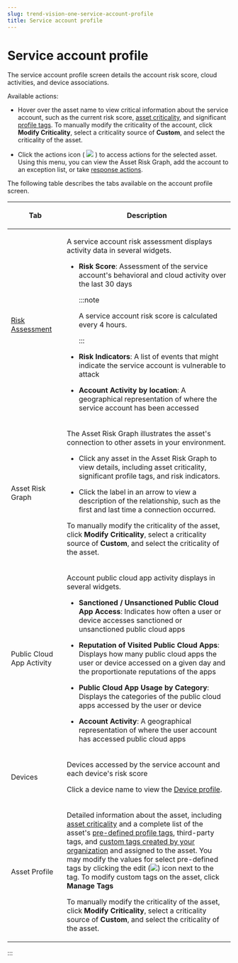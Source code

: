 ```yaml
---
slug: trend-vision-one-service-account-profile
title: Service account profile
---
```

# Service account profile

The service account profile screen details the account risk score, cloud activities, and device associations.

Available actions:

- Hover over the asset name to view critical information about the service account, such as the current risk score, [asset criticality](asset-criticality.mdx), and significant [profile tags](asset-profile-tags.mdx). To manually modify the criticality of the account, click **Modify Criticality**, select a criticality source of **Custom**, and select the criticality of the asset.

- Click the actions icon ( ![](/images/options=ddb0b67f-0654-4aa5-8bc7-48ec554c5448.webp) ) to access actions for the selected asset. Using this menu, you can view the Asset Risk Graph, add the account to an exception list, or take [response actions](response-actions-cloudposture.mdx).

The following table describes the tabs available on the account profile screen.

<table>
<colgroup>
<col style="width: 25%" />
<col style="width: 75%" />
</colgroup>
<thead>
<tr>
<th><p>Tab</p></th>
<th><p>Description</p></th>
</tr>
</thead>
<tbody>
<tr>
<td><p><a href="trend-vision-one-risk-assessment">Risk Assessment</a></p></td>
<td><p>A service account risk assessment displays activity data in several widgets.</p>
<ul>
<li><p><strong>Risk Score</strong>: Assessment of the service account's behavioral and cloud activity over the last 30 days</p>


:::note

<p>A service account risk score is calculated every 4 hours.</p>


:::

</li>
<li><p><strong>Risk Indicators</strong>: A list of events that might indicate the service account is vulnerable to attack</p></li>
<li><p><strong>Account Activity by location</strong>: A geographical representation of where the service account has been accessed</p></li>
</ul></td>
</tr>
<tr>
<td><p>Asset Risk Graph</p></td>
<td><p>The Asset Risk Graph illustrates the asset's connection to other assets in your environment.</p>
<ul>
<li><p>Click any asset in the Asset Risk Graph to view details, including asset criticality, significant profile tags, and risk indicators.</p></li>
<li><p>Click the label in an arrow to view a description of the relationship, such as the first and last time a connection occurred.</p></li>
</ul>
<p>To manually modify the criticality of the asset, click <strong>Modify Criticality</strong>, select a criticality source of <strong>Custom</strong>, and select the criticality of the asset.</p></td>
</tr>
<tr>
<td><p>Public Cloud App Activity</p></td>
<td><p>Account public cloud app activity displays in several widgets.</p>
<ul>
<li><p><strong>Sanctioned / Unsanctioned Public Cloud App Access</strong>: Indicates how often a user or device accesses sanctioned or unsanctioned public cloud apps</p></li>
<li><p><strong>Reputation of Visited Public Cloud Apps</strong>: Displays how many public cloud apps the user or device accessed on a given day and the proportionate reputations of the apps</p></li>
<li><p><strong>Public Cloud App Usage by Category</strong>: Displays the categories of the public cloud apps accessed by the user or device</p></li>
<li><p><strong>Account Activity</strong>: A geographical representation of where the user account has accessed public cloud apps</p></li>
</ul></td>
</tr>
<tr>
<td><p>Devices</p></td>
<td><p>Devices accessed by the service account and each device's risk score</p>
<p>Click a device name to view the <a href="trend-vision-one-device-profile">Device profile</a>.</p></td>
</tr>
<tr>
<td><p>Asset Profile</p></td>
<td><p>Detailed information about the asset, including <a href="trend-vision-one-asset-criticality">asset criticality</a> and a complete list of the asset's <a href="trend-vision-one-asset-profile-tags">pre-defined profile tags</a>, third-party tags, and <a href="trend-vision-one-custom-asset-tags">custom tags created by your organization</a> and assigned to the asset. You may modify the values for select pre-defined tags by clicking the edit (<img src="./images/edit_icon=GUID-1F1D1164-5310-4D6D-ACD0-6049C86960AF.webp" />) icon next to the tag. To modify custom tags on the asset, click <strong>Manage Tags</strong></p>
<p>To manually modify the criticality of the asset, click <strong>Modify Criticality</strong>, select a criticality source of <strong>Custom</strong>, and select the criticality of the asset.</p></td>
</tr>
</tbody>
</table>
:::
